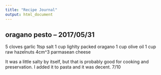 ```yaml
---
title: "Recipe Journal"
output: html_document
---
```




## oragano pesto -- 2017/05/31

5 cloves garlic
1tsp salt
1 cup lighlty packed oragano
1 cup olive oil 
1 cup raw hazelnuts
4cm^3 parmasean cheese

It was a little salty by itself, but that is probably good for cooking and preservation. 
I added it to pasta and it was decent. 7/10
